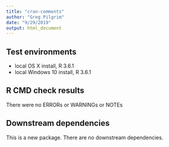 ```yaml
---
title: "cran-comments"
author: "Greg Pilgrim"
date: "9/29/2019"
output: html_document
---
```


## Test environments
* local OS X install, R 3.6.1
* local Windows 10 install, R 3.6.1

## R CMD check results
There were no ERRORs or WARNINGs or NOTEs

## Downstream dependencies
This is a new package.  There are no downstream dependencies.
